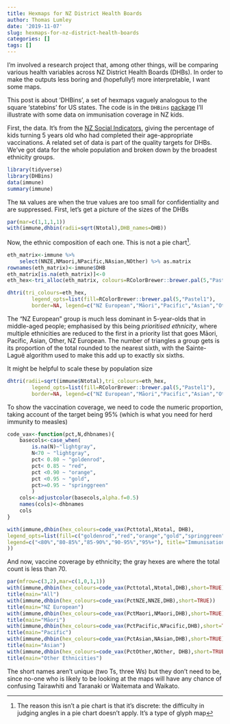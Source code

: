 ```yaml
---
title: Hexmaps for NZ District Health Boards
author: Thomas Lumley
date: '2019-11-07'
slug: hexmaps-for-nz-district-health-boards
categories: []
tags: []
---
```


I'm involved a research project that, among other things, will be comparing various health variables across NZ District Health Boards (DHBs).  In order to make the outputs less boring and (hopefully!) more interpretable, I want some maps.  

This post is about 'DHBins', a set of hexmaps vaguely analogous to the square 'statebins' for US states. The code is in the `DHBins` [package](https://github.com/tslumley/DHBins)  I'll illustrate with some data on immunisation coverage in NZ kids.

First, the data.  It's from the [NZ Social Indicators](http://archive.stats.govt.nz/browse_for_stats/snapshots-of-nz/nz-social-indicators/Home/Health/childhood-immunisation.aspx), giving the percentage of kids turning 5 years old who had completed their age-appropriate vaccinations.  A related set of data is part of the quality targets for DHBs.  We've got data for the whole population and broken down by the broadest ethnicity groups. 


```r
library(tidyverse)
library(DHBins)
data(immune)
summary(immune)
```

The `NA` values are when the true values are too small for confidentiality and are suppressed.  First, let's get a picture of the sizes of the DHBs

```r
par(mar=c(1,1,1,1))
with(immune,dhbin(radii=sqrt(Ntotal),DHB_names=DHB))
```

Now, the ethnic composition of each one. This is not a pie chart^[The reason this isn't a pie chart is that it's discrete: the difficulty in judging angles in a pie chart doesn't apply. It's a type of glyph map].

```r
eth_matrix<-immune %>% 
	select(NNZE,NMaori,NPacific,NAsian,NOther) %>% as.matrix
rownames(eth_matrix)<-immune$DHB
eth_matrix[is.na(eth_matrix)]<-0	
eth_hex<-tri_alloc(eth_matrix, colours=RColorBrewer::brewer.pal(5,"Pastel1"))

dhtri(tri_colours=eth_hex, 
		legend_opts=list(fill=RColorBrewer::brewer.pal(5,"Pastel1"),
		border=NA, legend=c("NZ European","Māori","Pacific","Asian","Other")))
```

The "NZ European" group is much less dominant in 5-year-olds that in middle-aged people; emphasised by this being *prioritised ethnicity*, where multiple ethnicities are reduced to the first in a priority list that goes Māori, Pacific, Asian, Other, NZ European.  The number of triangles a group gets is its proportion of the total rounded to the nearest sixth, with the Sainte-Laguë algorithm used to make this add up to exactly six sixths. 

 

It might be helpful to scale these by population size

```r
dhtri(radii=sqrt(immune$Ntotal),tri_colours=eth_hex, 
		legend_opts=list(fill=RColorBrewer::brewer.pal(5,"Pastel1"),
		border=NA, legend=c("NZ European","Māori","Pacific","Asian","Other")))
```

To show the vaccination coverage, we need to code the numeric proportion, taking account of the target being 95% (which is what you need for herd immunity to measles)

```r

code_vax<-function(pct,N,dhbnames){
	basecols<-case_when(
		is.na(N)~"lightgray",
		N<70 ~ "lightgray",
		pct< 0.80 ~ "goldenrod",
		pct< 0.85 ~ "red",
		pct <0.90 ~ "orange",
		pct <0.95 ~ "gold",
    	pct>=0.95 ~ "springgreen"
		)
	cols<-adjustcolor(basecols,alpha.f=0.5)	
	names(cols)<-dhbnames
	cols
}

with(immune,dhbin(hex_colours=code_vax(Pcttotal,Ntotal, DHB),
legend_opts=list(fill=c("goldenrod","red","orange","gold","springgreen"),
legend=c("<80%","80-85%","85-90%","90-95%","95%+"), title="Immunisation coverage")
))
```


And now, vaccine coverage by ethnicity; the gray hexes are where the total count is less than 70. 

```r

par(mfrow=c(3,2),mar=c(1,0,1,1))
with(immune,dhbin(hex_colours=code_vax(Pcttotal,Ntotal,DHB),short=TRUE))
title(main="All")
with(immune,dhbin(hex_colours=code_vax(PctNZE,NNZE,DHB),short=TRUE))
title(main="NZ European")
with(immune,dhbin(hex_colours=code_vax(PctMaori,NMaori,DHB),short=TRUE))
title(main="Māori")
with(immune,dhbin(hex_colours=code_vax(PctPacific,NPacific,DHB),short=TRUE))
title(main="Pacific")
with(immune,dhbin(hex_colours=code_vax(PctAsian,NAsian,DHB),short=TRUE))
title(main="Asian")
with(immune,dhbin(hex_colours=code_vax(PctOther,NOther, DHB),short=TRUE))
title(main="Other Ethnicities")
```

The short names aren't unique (two Ts, three Ws) but they don't need to be, since no-one who is likely to be looking at the maps will have any chance of confusing Tairawhiti and Taranaki or Waitemata and Waikato.

